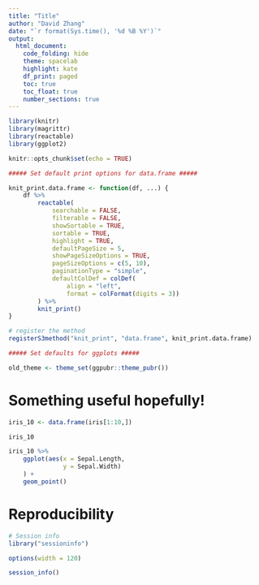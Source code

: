 ```yaml
---
title: "Title"
author: "David Zhang"
date: "`r format(Sys.time(), '%d %B %Y')`"
output: 
  html_document:
    code_folding: hide
    theme: spacelab
    highlight: kate
    df_print: paged
    toc: true
    toc_float: true
    number_sections: true
---
```


```r

library(knitr)
library(magrittr)
library(reactable)
library(ggplot2)

knitr::opts_chunk$set(echo = TRUE)

##### Set default print options for data.frame #####

knit_print.data.frame <- function(df, ...) {
    df %>% 
        reactable(
            searchable = FALSE, 
            filterable = FALSE, 
            showSortable = TRUE, 
            sortable = TRUE, 
            highlight = TRUE, 
            defaultPageSize = 5,
            showPageSizeOptions = TRUE,
            pageSizeOptions = c(5, 10),
            paginationType = "simple",
            defaultColDef = colDef(
                align = "left",
                format = colFormat(digits = 3))
        ) %>% 
        knit_print()
}

# register the method
registerS3method("knit_print", "data.frame", knit_print.data.frame)

##### Set defaults for ggplots #####

old_theme <- theme_set(ggpubr::theme_pubr())

```

# Something useful hopefully!

```r

iris_10 <- data.frame(iris[1:10,]) 

iris_10

iris_10 %>% 
    ggplot(aes(x = Sepal.Length,
               y = Sepal.Width)
    ) +
    geom_point()

```

# Reproducibility

```r

# Session info
library("sessioninfo")

options(width = 120)

session_info()
```
